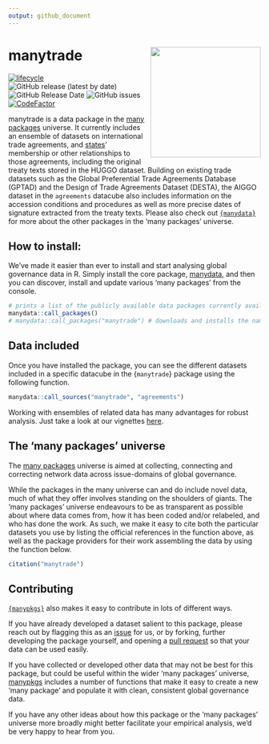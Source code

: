 ```yaml
---
output: github_document
---
```

# manytrade <img src="man/figures/manytradeContainer.png" align="right" width="220"/>

<!-- badges: start -->
[![lifecycle](https://img.shields.io/badge/lifecycle-experimental-orange.svg)](https://www.tidyverse.org/lifecycle/#experimental)
![GitHub release (latest by date)](https://img.shields.io/github/v/release/globalgov/manytrade)
![GitHub Release Date](https://img.shields.io/github/release-date/globalgov/manytrade)
![GitHub issues](https://img.shields.io/github/issues-raw/globalgov/manytrade)
[![CodeFactor](https://www.codefactor.io/repository/github/globalgov/manytrade/badge/main)](https://www.codefactor.io/repository/github/globalgov/manytrade/overview/main)
<!-- [![CII Best Practices](https://bestpractices.coreinfrastructure.org/projects/4867/badge)](https://bestpractices.coreinfrastructure.org/projects/4867) -->
<!-- badges: end -->

manytrade is a data package in the [many packages](https://github.com/globalgov/) universe.
It currently includes an ensemble of datasets on international trade agreements,
and [states](https://github.com/globalgov/manystates)' membership or other relationships to those agreements,
including the original treaty texts stored in the HUGGO dataset.
Building on existing trade datasets such as the Global Preferential Trade Agreements Database (GPTAD) and the Design of Trade Agreements Dataset (DESTA),
the AIGGO dataset in the `agreements` datacube also includes information on the accession conditions and procedures as well as more precise dates of signature  extracted from the treaty texts.
Please also check out [`{manydata}`](https://github.com/globalgov/manydata) for more about the other packages in the 'many packages' universe. 

## How to install:
We’ve made it easier than ever to install and start analysing global governance data in R. 
Simply install the core package, [manydata](https://github.com/globalgov/manydata), 
and then you can discover, install and update various 'many packages' from the console.

```r
# prints a list of the publicly available data packages currently available
manydata::call_packages()
# manydata::call_packages("manytrade") # downloads and installs the named package
```

## Data included

Once you have installed the package, you can see the different datasets included in a specific datacube in the {`manytrade`} package using the following function.

```r
manydata::call_sources("manytrade", "agreements")
```

Working with ensembles of related data has many advantages for robust analysis.
Just take a look at our vignettes [here](https://globalgov.github.io/manydata/articles/user.html).

## The 'many packages' universe

The [many packages](https://github.com/globalgov/) universe is aimed at collecting, connecting and correcting network data across issue-domains of global governance. 

While the packages in the many universe can and do include novel data, 
much of what they offer involves standing on the shoulders of giants. 
The 'many packages' universe endeavours to be as transparent as possible about where data comes from,
how it has been coded and/or relabeled, and who has done the work.
As such, we make it easy to cite both the particular datasets you use 
by listing the official references in the function above, 
as well as the package providers for their work assembling the data 
by using the function below.

``` r
citation("manytrade")
```

## Contributing

[`{manypkgs}`](https://github.com/globalgov/manypkgs) also makes it easy to contribute in lots of different ways.

If you have already developed a dataset salient to this package,
please reach out by flagging this as an [issue](https://github.com/globalgov/manytrade/issues) for us,
or by forking, further developing the package yourself,
and opening a [pull request](https://github.com/globalgov/manytrade/pulls) so that your data can be used easily.

If you have collected or developed other data that may not be best for this package,
but could be useful within the wider 'many packages' universe,
[manypkgs](https://github.com/globalgov/manypkgs) includes a number of functions
that make it easy to create a new 'many package'
and populate it with clean, consistent global governance data.

If you have any other ideas about how this package or the 'many packages' universe more broadly might better facilitate your empirical analysis, we'd be very happy to hear from you.

